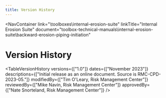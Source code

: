 ```yaml
---
title: Version History
---
```



<NavContainer 
  link="\toolboxes\internal-erosion-suite"
  linkTitle="Internal Erosion Suite"
  document="toolbox-technical-manuals\internal-erosion-suite\backward-erosion-piping-initiation"
></NavContainer>

# Version History

<TableVersionHistory 
    versions={["1.0"]}
    dates={["November 2023"]}
    descriptions={["Initial release as an online document. Source is RMC-CPD-2023-05."]}
    modifiedBy={["Tim O'Leary, Risk Management Center"]}
    reviewedBy={["Mike Navin, Risk Management Center"]}
    approvedBy={["Nate Snorteland, Risk Management Center"]} 
/>
